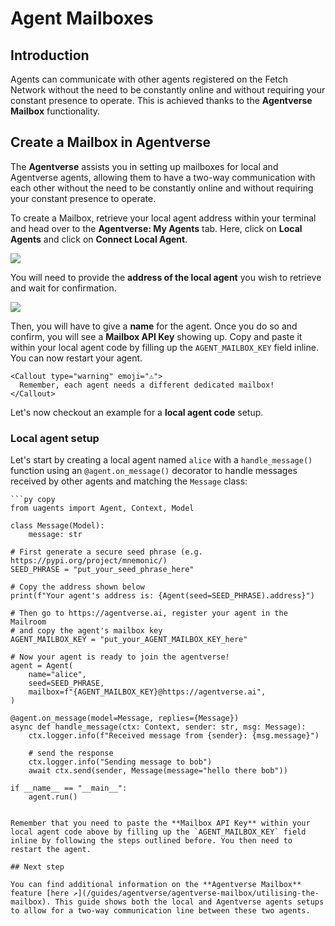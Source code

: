 
# Agent Mailboxes

## Introduction

Agents can communicate with other agents registered on the Fetch Network without the need to be constantly online and without requiring your constant presence to operate. This is achieved thanks to the **Agentverse Mailbox** functionality.

## Create a Mailbox in Agentverse

The **Agentverse** assists you in setting up mailboxes for local and Agentverse agents, allowing them to have a two-way communication with each other without the need to be constantly online and without requiring your constant presence to operate.

To create a Mailbox, retrieve your local agent address within your terminal and head over to the **Agentverse: My Agents** tab. Here, click on **Local Agents** and click on **Connect Local Agent**.

![](src/images/guides/agentverse/mailbox/mailbox_1.png)

You will need to provide the **address of the local agent** you wish to retrieve and wait for confirmation.

![](src/images/guides/agentverse/mailbox/mailbox_2.png)

Then, you will have to give a **name** for the agent. Once you do so and confirm, you will see a **Mailbox API Key** showing up. Copy and paste it within your local agent code by filling up the `AGENT_MAILBOX_KEY` field inline. You can now restart your agent.

    <Callout type="warning" emoji="⚠️">
      Remember, each agent needs a different dedicated mailbox!
    </Callout>

Let's now checkout an example for a **local agent code** setup.

### Local agent setup

Let's start by creating a local agent named `alice` with a `handle_message()` function using an `@agent.on_message()` decorator to handle messages received by other agents and matching the `Message` class:

    ```py copy
    from uagents import Agent, Context, Model

    class Message(Model):
        message: str

    # First generate a secure seed phrase (e.g. https://pypi.org/project/mnemonic/)
    SEED_PHRASE = "put_your_seed_phrase_here"

    # Copy the address shown below
    print(f"Your agent's address is: {Agent(seed=SEED_PHRASE).address}")

    # Then go to https://agentverse.ai, register your agent in the Mailroom
    # and copy the agent's mailbox key
    AGENT_MAILBOX_KEY = "put_your_AGENT_MAILBOX_KEY_here"

    # Now your agent is ready to join the agentverse!
    agent = Agent(
        name="alice",
        seed=SEED_PHRASE,
        mailbox=f"{AGENT_MAILBOX_KEY}@https://agentverse.ai",
    )

    @agent.on_message(model=Message, replies={Message})
    async def handle_message(ctx: Context, sender: str, msg: Message):
        ctx.logger.info(f"Received message from {sender}: {msg.message}")

        # send the response
        ctx.logger.info("Sending message to bob")
        await ctx.send(sender, Message(message="hello there bob"))

    if __name__ == "__main__":
        agent.run()
   ```

Remember that you need to paste the **Mailbox API Key** within your local agent code above by filling up the `AGENT_MAILBOX_KEY` field inline by following the steps outlined before. You then need to restart the agent.

## Next step

You can find additional information on the **Agentverse Mailbox** feature [here ↗️](/guides/agentverse/agentverse-mailbox/utilising-the-mailbox). This guide shows both the local and Agentverse agents setups to allow for a two-way communication line between these two agents.

